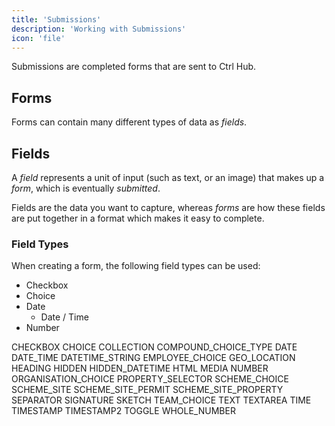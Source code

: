 ```yaml
---
title: 'Submissions'
description: 'Working with Submissions'
icon: 'file'
---
```


Submissions are completed forms that are sent to Ctrl Hub.

## Forms

Forms can contain many different types of data as _fields_.

## Fields

A _field_ represents a unit of input (such as text, or an image) that makes up a _form_, which is eventually _submitted_.

Fields are the data you want to capture, whereas _forms_ are how these fields are put together in a format which makes it easy to complete.

### Field Types

When creating a form, the following field types can be used:

 - Checkbox
 - Choice
 - Date
    - Date / Time
 - Number








CHECKBOX
CHOICE
COLLECTION
COMPOUND_CHOICE_TYPE
DATE
DATE_TIME
DATETIME_STRING
EMPLOYEE_CHOICE
GEO_LOCATION
HEADING
HIDDEN
HIDDEN_DATETIME
HTML
MEDIA
NUMBER
ORGANISATION_CHOICE
PROPERTY_SELECTOR
SCHEME_CHOICE
SCHEME_SITE
SCHEME_SITE_PERMIT
SCHEME_SITE_PROPERTY
SEPARATOR
SIGNATURE
SKETCH
TEAM_CHOICE
TEXT
TEXTAREA
TIME
TIMESTAMP
TIMESTAMP2
TOGGLE
WHOLE_NUMBER